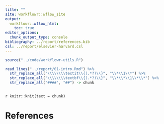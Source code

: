 ```yaml
---
title: ""
site: workflowr::wflow_site
output:
  workflowr::wflow_html:
    toc: true
editor_options:
  chunk_output_type: console
bibliography: ../report/references.bib
csl: ../report/elsevier-harvard.csl
---
```


```r
source("../code/workflowr-utils.R")
```

```r
read_lines("../report/01-intro.Rmd") %>%
  str_replace_all("\\\\\\\\textit\\{(.*?)\\}", "\\*\\1\\*") %>%
  str_replace_all("\\\\\\\\textbf\\{(.*?)\\}", "\\*\\*\\1\\*\\*") %>%
  str_replace_all("####", "##") -> chunk
  
```


`r knitr::knit(text = chunk)`

# References
